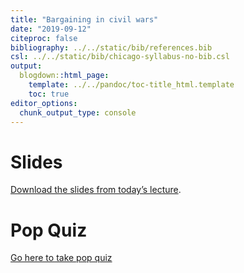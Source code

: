 ```yaml
---
title: "Bargaining in civil wars"
date: "2019-09-12"
citeproc: false
bibliography: ../../static/bib/references.bib
csl: ../../static/bib/chicago-syllabus-no-bib.csl
output:
  blogdown::html_page:
    template: ../../pandoc/toc-title_html.template
    toc: true
editor_options: 
  chunk_output_type: console
---
```


# Slides


[Download the slides from today's lecture](/images/slides/05-bargaining.pdf).


# Pop Quiz


[Go here to take pop quiz](https://forms.gle/i9etu53VjtJ9ZMB68)